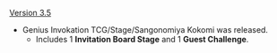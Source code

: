 {{Change History/Header}}
[[Version 3.5]]
* Genius Invokation TCG/Stage/Sangonomiya Kokomi was released.
** Includes 1 '''Invitation Board Stage''' and 1 '''Guest Challenge'''.
